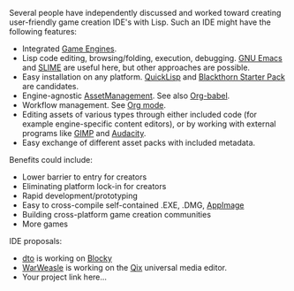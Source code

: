 Several people have independently discussed and worked toward creating
user-friendly game creation IDE's with Lisp. Such an IDE might have
the following features:

* Integrated [[:Category:Game Engine|Game Engines]].
* Lisp code editing, browsing/folding, execution, debugging. [http://www.gnu.org/software/emacs GNU Emacs] and [http://common-lisp.net/project/slime/ SLIME] are useful here, but other approaches are possible.
* Easy installation on any platform. [[QuickLisp]] and [http://code.google.com/p/blackthorn-engine/wiki/QuickstartGuide Blackthorn Starter Pack] are candidates.
* Engine-agnostic [[AssetManagement]]. See also [http://orgmode.org/worg/org-contrib/babel/ Org-babel].
* Workflow management. See [http://orgmode.org Org mode].
* Editing assets of various types through either included code (for example engine-specific content editors), or by working with external programs like [http://www.gimp.org GIMP] and [http://audacity.sourceforge.net/ Audacity].
* Easy exchange of different asset packs with included metadata. 

Benefits could include:

* Lower barrier to entry for creators
* Eliminating platform lock-in for creators
* Rapid development/prototyping
* Easy to cross-compile self-contained .EXE, .DMG, [http://www.elementary-project.com/wiki/index.php?title=AppImages AppImage]
* Building cross-platform game creation communities
* More games

IDE proposals:

* [[User:dto1138|dto]] is working on [[Blocky]] 
* [[User:WarWeasle|WarWeasle]] is working on the [[Qix]] universal media editor.
* Your project link here...